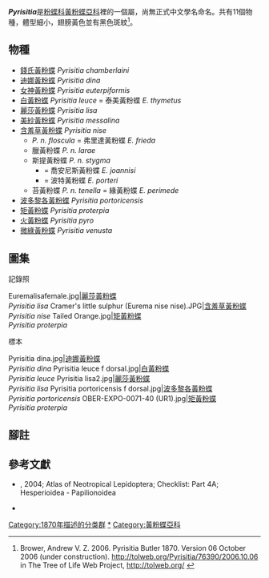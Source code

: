 {{noteTA|G1=Butterfly}}
{{Italic title}}
{{Automatic taxobox
| taxon = Pyrisitia
| authority = Butler, 1870
| image = Little Yellow (2940100976).jpg
| image_width = 300px
| image_caption = [[麗莎黃粉蝶|麗莎黃粉蝶]]<br />''Pyrisitia lisa''
| type_species = [[矩黃粉蝶|矩黃粉蝶]]<br />''Papilio proterpia''
| type_species_authority = Fabricius, 1775
| subdivision_ranks = 物種
| subdivision = 共11種，詳閱正文。
| synonyms =
}}

'''''Pyrisitia'''''是[[粉蝶科|粉蝶科]][[黃粉蝶亞科|黃粉蝶亞科]]裡的一個屬，尚無正式中文學名命名。共有11個物種，體型細小，翅膀黃色並有黑色斑紋<ref>Brower, Andrew V. Z. 2006. Pyrisitia Butler 1870. Version 06 October 2006 (under construction). http://tolweb.org/Pyrisitia/76390/2006.10.06 {{Wayback|url=http://tolweb.org/Pyrisitia/76390/2006.10.06 |date=20160803205909 }} in The Tree of Life Web Project, http://tolweb.org/ {{Wayback|url=http://tolweb.org/ |date=20110515100516 }} {{en}}</ref>。

== 物種 ==
* [[錢氏黃粉蝶|錢氏黃粉蝶]] ''Pyrisitia chamberlaini''
* [[迪娜黃粉蝶|迪娜黃粉蝶]] ''Pyrisitia dina''
* [[女神黃粉蝶|女神黃粉蝶]] ''Pyrisitia euterpiformis''
* [[白黃粉蝶|白黃粉蝶]] ''Pyrisitia leuce'' = 泰美黃粉蝶 ''E. thymetus''
* [[麗莎黃粉蝶|麗莎黃粉蝶]] ''Pyrisitia lisa''
* [[美紗黃粉蝶|美紗黃粉蝶]] ''Pyrisitia messalina''
* [[含羞草黃粉蝶|含羞草黃粉蝶]] ''Pyrisitia nise''
** ''P. n. floscula'' = 弗里達黃粉蝶 ''E. frieda''
** 臘黃粉蝶 ''P. n. larae''
** 斯提黃粉蝶 ''P. n. stygma''
*** = 喬安尼斯黃粉蝶 ''E. joannisi''
*** = 波特黃粉蝶 ''E. porteri''
** 苔黃粉蝶 ''P. n. tenella'' = 緣黃粉蝶 ''E. perimede''
* [[波多黎各黃粉蝶|波多黎各黃粉蝶]] ''Pyrisitia portoricensis''
* [[矩黃粉蝶|矩黃粉蝶]] ''Pyrisitia proterpia''
* [[火黃粉蝶|火黃粉蝶]] ''Pyrisitia pyro''
* [[微綠黃粉蝶|微綠黃粉蝶]] ''Pyrisitia venusta''

== 圖集 ==
;記錄照
<gallery>
Euremalisafemale.jpg|[[麗莎黃粉蝶|麗莎黃粉蝶]]<br />''Pyrisitia lisa''
Cramer's little sulphur (Eurema nise nise).JPG|[[含羞草黃粉蝶|含羞草黃粉蝶]]<br />''Pyrisitia nise''
Tailed Orange.jpg|[[矩黃粉蝶|矩黃粉蝶]]<br />''Pyrisitia proterpia''
</gallery>

;標本
<gallery>
Pyrisitia dina.jpg|[[迪娜黃粉蝶|迪娜黃粉蝶]]<br />''Pyrisitia dina''
Pyrisitia leuce f dorsal.jpg|[[白黃粉蝶|白黃粉蝶]]<br />''Pyrisitia leuce''
Pyrisitia lisa2.jpg|[[麗莎黃粉蝶|麗莎黃粉蝶]]<br />''Pyrisitia lisa''
Pyrisitia portoricensis f dorsal.jpg|[[波多黎各黃粉蝶|波多黎各黃粉蝶]]<br />''Pyrisitia portoricensis''
OBER-EXPO-0071-40 (UR1).jpg|[[矩黃粉蝶|矩黃粉蝶]]<br />''Pyrisitia proterpia''
</gallery>

== 腳註 ==
{{reflist}}

== 參考文獻 ==
{{Commons category| Pyrisitia}}
* {{aut|Lamas, G.}}, 2004; Atlas of Neotropical Lepidoptera; Checklist: Part 4A; Hesperioidea - Papilionoidea
* {{Cite book | author = 寿建新 周尧 李宇飞 | title = 世界蝴蝶分類名錄 | location = 中國 | publisher = 陝西科學技術出版社 | date = 2006-04-01 | ISBN = 9787536936768 | language= zh-hans }}

{{黃粉蝶亞科|state=expanded}}

{{Taxonbar}}
[[Category:1870年描述的分类群|Category:1870年描述的分类群]]
[[Category:Pyrisitia|*]]
[[Category:黃粉蝶亞科|Category:黃粉蝶亞科]]